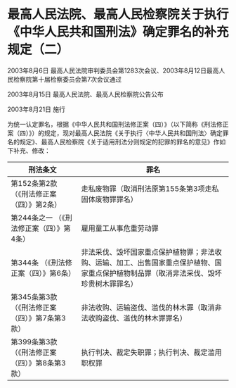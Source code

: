 # 最高人民法院、最高人民检察院关于执行《中华人民共和国刑法》确定罪名的补充规定（二）

2003年8月6日 最高人民法院审判委员会第1283次会议、2003年8月12日最高人民检察院第十届检察委员会第7次会议通过

2003年8月15日 最高人民法院、最高人民检察院公告公布

2003年8月21日 施行

  

为统一认定罪名，根据《中华人民共和国刑法修正案（四）》（以下简称《刑法修正案（四）》）的规定，现对最高人民法院《关于执行〈中华人民共和国刑法〉确定罪名的规定》、最高人民检察院《关于适用刑法分则规定的犯罪的罪名的意见》作如下补充、修改：

<!-- TABLE -->
| 刑法条文 |罪名 |
|-----|-----|
| 第152条第2款 （《刑法修正案（四）》第2条） |走私废物罪（取消刑法原第155条第3项走私固体废物罪罪名） |
| 第244条之一 （《刑法修正案（四）》第4条） |雇用童工从事危重劳动罪 |
| 第344条 （《刑法修正案（四）》第6条） |非法采伐、毁坏国家重点保护植物罪；非法收购、运输、加工、出售国家重点保护植物、国家重点保护植物制品罪（取消非法采伐、毁坏珍贵树木罪罪名） |
| 第345条第3款 （《刑法修正案（四）》第7条第3款） |非法收购、运输盗伐、滥伐的林木罪（取消非法收购盗伐、滥伐的林木罪罪名） |
| 第399条第3款 （《刑法修正案（四）》第8条第3款） |执行判决、裁定失职罪；执行判决、裁定滥用职权罪 |
<!-- TABLE END -->

